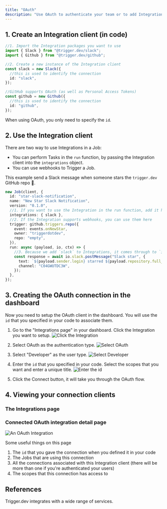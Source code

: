```yaml
---
title: "OAuth"
description: "Use OAuth to authenticate your team or to add Integrations to your product so your users can connect their accounts."
---
```


## 1. Create an Integration client (in code)

```ts
//1. Import the Integration packages you want to use
import { Slack } from "@trigger.dev/slack";
import { Github } from "@trigger.dev/github";

//2. Create a new instance of the Integration client
const slack = new Slack({
  //this is used to identify the connection
  id: "slack",
});

//GitHub supports OAuth (as well as Personal Access Tokens)
const github = new Github({
  //this is used to identify the connection
  id: "github",
});
```

When using OAuth, you only need to specify the `id`.

## 2. Use the Integration client

There are two way to use Integrations in a Job:

- You can perform Tasks in the `run` function, by passing the Integration client into the `integrations` object.
- You can use webhooks to Trigger a Job.

This example send a Slack message when someone stars the `trigger.dev` GitHub repo 🤩.

```ts
new Job(client, {
  id: "star-slack-notification",
  name: "New Star Slack Notification",
  version: "0.1.0",
  //1. If you want to use the Integration in the run function, add it here
  integrations: { slack },
  //2. If the Integration supports webhooks, you can use them here
  trigger: github.triggers.repo({
    event: events.onNewStar,
    owner: "triggerdotdev",
    repo: "empty",
  }),
  run: async (payload, io, ctx) => {
    //3. Because we add `slack` to Integrations, it comes through to `io.slack` here
    const response = await io.slack.postMessage("Slack star", {
      text: `${payload.sender.login} starred ${payload.repository.full_name}.\nTotal: ${payload.repository.stargazers_count}⭐️`,
      channel: "C04GWUTDC3W",
    });
  },
});
```

## 3. Creating the OAuth connection in the dashboard

Now you need to setup the OAuth client in the dashboard. You will use the `id` that you specified in your code to associate them.

1. Go to the "Integrations page" in your dashboard. Click the Integration you want to setup.
   ![Click the Integration](/images/integrations-click-github.png)

2. Select OAuth as the authentication type.
   ![Select OAuth](/images/oauth-setup-1.png)

3. Select "Developer" as the user type.
   ![Select Developer](/images/oauth-setup-2.png)

4. Enter the `id` that you specified in your code. Select the scopes that you want and enter a unique title.
   ![Enter the id](/images/oauth-setup-3.png)

5. Click the Connect button, it will take you through the OAuth flow.

## 4. Viewing your connection clients

### The Integrations page

<Snippet file="integration-list.mdx" />

### Connected OAuth integration detail page

![An OAuth Integration](/images/integration-oauth.png)

Some useful things on this page

1. The `id` that you gave the connection when you defined it in your code
2. The Jobs that are using this connection
3. All the connections associated with this Integration client (there will be more than one if you're authenticated your users)
4. The scopes that this connection has access to

## References

<CardGroup cols={2}>
  <Card title="View Integrations" icon="grid-2" href="/integrations">
    Trigger.dev integrates with a wide range of services.
  </Card>
</CardGroup>
